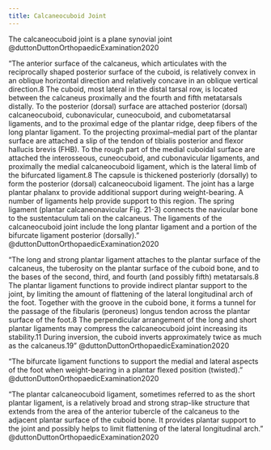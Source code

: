 ```yaml
---
title: Calcaneocuboid Joint
---
```



The calcaneocuboid joint is a plane synovial joint @duttonDuttonOrthopaedicExamination2020 

"The anterior surface of the calcaneus, which articulates with the reciprocally shaped posterior surface of the cuboid, is relatively convex in an oblique horizontal direction and relatively concave in an oblique vertical direction.8 The cuboid, most lateral in the distal tarsal row, is located between the calcaneus proximally and the fourth and fifth metatarsals distally. To the posterior (dorsal) surface are attached posterior (dorsal) calcaneocuboid, cubonavicular, cuneocuboid, and cubometatarsal ligaments, and to the proximal edge of the plantar ridge, deep fibers of the long plantar ligament. To the projecting proximal–medial part of the plantar surface are attached a slip of the tendon of tibialis posterior and flexor hallucis brevis (FHB). To the rough part of the medial cuboidal surface are attached the interosseous, cuneocuboid, and cubonavicular ligaments, and proximally the medial calcaneocuboid ligament, which is the lateral limb of the bifurcated ligament.8 The capsule is thickened posteriorly (dorsally) to form the posterior (dorsal) calcaneocuboid ligament. The joint has a large plantar phalanx to provide additional support during weight-bearing. A number of ligaments help provide support to this region. The spring ligament (plantar calcaneonavicular Fig. 21-3) connects the navicular bone to the sustentaculum tali on the calcaneus. The ligaments of the calcaneocuboid joint include the long plantar ligament and a portion of the bifurcate ligament posterior (dorsally)." @duttonDuttonOrthopaedicExamination2020 


"The long and strong plantar ligament attaches to the plantar surface of the calcaneus, the tuberosity on the plantar surface of the cuboid bone, and to the bases of the second, third, and fourth (and possibly fifth) metatarsals.8 The plantar ligament functions to provide indirect plantar support to the joint, by limiting the amount of flattening of the lateral longitudinal arch of the foot. Together with the groove in the cuboid bone, it forms a tunnel for the passage of the fibularis (peroneus) longus tendon across the plantar surface of the foot.8 The perpendicular arrangement of the long and short plantar ligaments may compress the calcaneocuboid joint increasing its stability.11 During inversion, the cuboid inverts approximately twice as much as the calcaneus.19" @duttonDuttonOrthopaedicExamination2020 

"The bifurcate ligament functions to support the medial and lateral aspects of the foot when weight-bearing in a plantar flexed position (twisted)." @duttonDuttonOrthopaedicExamination2020 

"The plantar calcaneocuboid ligament, sometimes referred to as the short plantar ligament, is a relatively broad and strong strap-like structure that extends from the area of the anterior tubercle of the calcaneus to the adjacent plantar surface of the cuboid bone. It provides plantar support to the joint and possibly helps to limit flattening of the lateral longitudinal arch." @duttonDuttonOrthopaedicExamination2020 